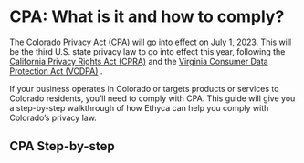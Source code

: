 
# CPA: What is it and how to comply?

The Colorado Privacy Act (CPA) will go into effect on July 1, 2023. This will be the third U.S. state privacy law to go into effect this year, following the [California Privacy Rights Act (CPRA)](https://ethyca.com/docs/regulations/ccpa) and the [Virginia Consumer Data Protection Act (VCDPA)](https://ethyca.com/docs/regulations/vcdpa) .  

If your business operates in Colorado or targets products or services to Colorado residents, you’ll need to comply with CPA. This guide will give you a step-by-step walkthrough of how Ethyca can help you comply with Colorado’s privacy law.

## CPA Step-by-step
<KeyFeatWrap>
  <KeyFeat title="What is the CPA" link="./cpa/what_is_cpa"  description="A brief introduction to the Colorado Privacy Act (CPA)"/>
  <KeyFeat title="What are the requirements of the CPA?" link="./cpa/what_reqs_cpa"  description="A summary of the key requirements of the CPA and considerations for how you can support them."/>
  <KeyFeat title="Additional Business Obligations of CPA" link="./cpa/addtl_reqs_cpa"   description="A rundown of additional requirements businesses must follow under CPA."/>
  <KeyFeat title="CPA Step 01: Creating a data map" link="./cpa/data_map_cpa"   description="How to create a data map that will enable compliance for CPA."/>
  <KeyFeat title="CPA Step 02: Access Requests for cpa" link="./cpa/access_requests_cpa"   description="This guide will show you how to fulfill users' access requests for CPA"/>
  <KeyFeat title="CPA Step 03: Correction Requests for cpa" link="./cpa/correction_requests_cpa"   description="This guide will show you how to fulfill users' correction requests for CPA"/>
  <KeyFeat title="CPA Step 04: Erasure Requests for cpa" link="./cpa/erasure_cpa"   description="This guide will show you how to fulfill users' erasure requests for CPA"/>
  <KeyFeat title="CPA Step 05: Portability Requests for cpa" link="./cpa/portability_cpa"   description="This guide will show you how to fulfill users' data portability requests for CPA"/>
  <KeyFeat title="CPA Step 06: Data Protection Assessments" link="./cpa/dpa_cpa"   description="How to perform Data Protection Assessments to measure the risks of processing activities."/>
  <KeyFeat title="Summary" link="./cpa/conclusion_cpa"   description="How Ethyca enables CPA compliance for your business and beyond."/>
</KeyFeatWrap>